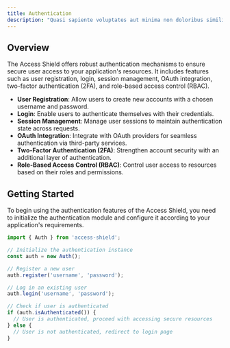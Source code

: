 ```yaml
---
title: Authentication
description: "Quasi sapiente voluptates aut minima non doloribus similique quisquam. In quo expedita ipsum nostrum corrupti incidunt. Et aut eligendi ea perferendis."
---
```


## Overview

The Access Shield offers robust authentication mechanisms to ensure secure user access to your application's resources. It includes features such as user registration, login, session management, OAuth integration, two-factor authentication (2FA), and role-based access control (RBAC).
- **User Registration**: Allow users to create new accounts with a chosen username and password.
- **Login**: Enable users to authenticate themselves with their credentials.
- **Session Management**: Manage user sessions to maintain authentication state across requests.
- **OAuth Integration**: Integrate with OAuth providers for seamless authentication via third-party services.
- **Two-Factor Authentication (2FA)**: Strengthen account security with an additional layer of authentication.
- **Role-Based Access Control (RBAC)**: Control user access to resources based on their roles and permissions.

## Getting Started

To begin using the authentication features of the Access Shield, you need to initialize the authentication module and configure it according to your application's requirements.

<div class="max-w-sm md:max-w-2xl" >

```jsx
import { Auth } from 'access-shield';

// Initialize the authentication instance
const auth = new Auth();

// Register a new user
auth.register('username', 'password');

// Log in an existing user
auth.login('username', 'password');

// Check if user is authenticated
if (auth.isAuthenticated()) {
  // User is authenticated, proceed with accessing secure resources
} else {
  // User is not authenticated, redirect to login page
}
```
</div>

